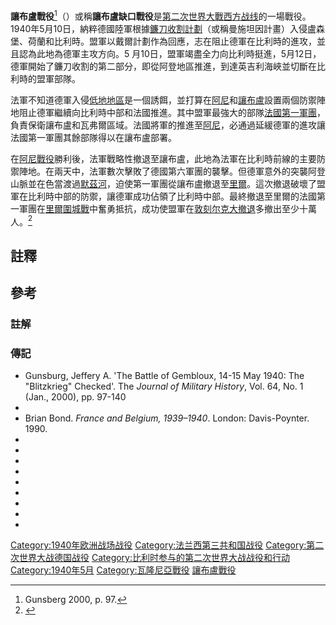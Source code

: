{{dablink|欲搜尋[[八十年戰爭|八十年戰爭]]中的戰鬥，請參看[[讓布盧戰役_(1578年)|讓布盧戰役 (1578年)]]}}
{{FixBunching|beg}}
{{Infobox military conflict
| conflict          = 讓布盧戰役
| partof            =[[第二次世界大战|第二次世界大战]][[法國戰役|法國戰役]]
| image             = GEMBLOUXmay1940.jpg
| image_size        = 300px
| caption           = 在那慕爾和瓦夫爾中間的讓布盧缺口被法國將軍{{le|勒內·普利歐|René Prioux}}的{{le|騎兵軍團 (法國)|Cavalry Corps (France)|騎兵軍團}}佔領，以防止德軍入侵法國
| date              =1940年5月14-15日
| place             = [[比利時|比利時]][[讓布盧|讓布盧]]
| coordinates       = {{coord|50.600|4.666|dim:10000_region:BE|display=inline,title}}
| map_type          = Belgium
| map_size          = 200
| map_caption       = [[让布卢|让布卢]]是[[比利时|比利时]][[那慕爾省|那慕爾省]]的自治市
| map_label         = Gembloux
| result            = 法國戰術勝利<!--See [[Template:Infobox_military_conflict|Template:Infobox military conflict]] Result: for permitted terms-->{{notetag|"The Allied success at Gembloux was nullified by the [[Battle_of_Sedan_(1940)|German victory]] further south, but Reichenau's failure to destroy or at least defeat the Allied corps de bataille at Gembloux was crucial. It is true that the Allied high command proved unable in the days following to use the ''corps de bataille'' to restore the Allied front. But it took the Wehrmacht another two weeks of fighting to encircle and capture part of First Army, allowing the rest and the bulk of the [[British_Expeditionary_Force_(World_War_II)|BEF]] to escape to Dunkirk"{{sfn|Gunsburg|2000|p=140}} Frieser also regards the battle as a French victory at the tactical level.{{sfn|Frieser|2005|pp=243–244}}|group="nb"}}
| territory         = 
| combatant1        = {{flagicon|French Third Republic}} [[法蘭西第三共和國|法國]]
| combatant2        = {{flagicon|Nazi Germany}} [[納粹德國|德國]]
| commander1        = {{flagicon|French Third Republic}} {{le|勒內·普利歐|René Prioux}}<br>{{flagicon|French Third Republic}} {{le|喬治·布蘭查德|Georges Blanchard}}
| commander2        = {{flagicon|Nazi Germany}} [[埃里希·霍普納|埃里希·霍普納]]<br>{{flagicon|Nazi Germany}} {{le|維克特·馮·史維爾德|Viktor von Schwedler|維克特·史維爾德}}
| strength1         = 3個機械師<br>3個步兵師
| strength2         = 2個坦克師<br>3個步兵師
| casualties1       = 2,000人傷亡
| casualties2       = '''5月15日：'''<br>33-37％的坦克損失<br>304人死亡<br>413人受傷<br>29人失蹤<br>'''第四軍團'''：<br>數百人死亡{{sfn|Gunsburg|2000|p=137}}
| campaignbox       ={{Campaignbox Western Front (World War II)}}
}}{{FixBunching|end}}
'''讓布盧戰役'''<ref>Gunsberg 2000, p. 97.</ref>（{{lang-fr|Bataille de Gembloux}}）或稱'''讓布盧缺口戰役'''是[[第二次世界大戰|第二次世界大戰]][[西方战线_(第二次世界大战)|西方战线]]的一場戰役。1940年5月10日，納粹德國陸軍根據[[鐮刀收割|鐮刀收割計劃]]（或稱曼施坦因計畫）入侵盧森堡、荷蘭和比利時。盟軍以戴爾計劃作為回應，志在阻止德軍在比利時的進攻，並且認為此地為德軍主攻方向。5 月10日，盟軍竭盡全力向比利時挺進，5月12日，德軍開始了鐮刀收割的第二部分，即從阿登地區推進，到達英吉利海峽並切斷在比利時的盟軍部隊。

法軍不知道德軍入侵[[低地国家|低地地區]]是一個誘餌，並打算在[[阿尼_(列日省)|阿尼]]和[[让布卢|讓布盧]]設置兩個防禦陣地阻止德軍繼續向比利時中部和法國推進。其中盟軍最強大的部隊[[法國第一軍團|法國第一軍團]]，負責保衛讓布盧和瓦弗爾區域。法國將軍{{le|勒內·普利歐|René Prioux}}的{{le|騎兵軍團 (法國)|Cavalry Corps (France)|騎兵軍團}}推進至[[阿尼戰役_(1940年)|阿尼]]，必通過延緩德軍的進攻讓法國第一軍團其餘部隊得以在讓布盧部署。

在[[阿尼戰役_(1940年)|阿尼戰役]]勝利後，法軍戰略性撤退至讓布盧，此地為法軍在比利時前線的主要防禦陣地。在兩天中，法軍數次擊敗了德國第六軍團的襲擊。但德軍意外的突襲阿登山脈並在色當渡過[[默兹河|默茲河]]，迫使第一軍團從讓布盧撤退至[[里尔|里爾]]。這次撤退破壞了盟軍在比利時中部的防禦，讓德軍成功佔領了比利時中部。最終撤退至里爾的法國第一軍團在[[里爾圍城戰_(1940年)|里爾圍城戰]]中奮勇抵抗，成功使盟軍在[[敦刻尔克战役|敦刻尔克大撤退]]多撤出至少十萬人。<ref>{{cite web |url=http://forums.filefront.com/fh2-suggestions/334853-re-map-suggestions-5.html |title=Battle of Lille (25-31 May 1940) |accessdate=2008-08-20 |last= |first= |coauthors= |date= |work= |publisher=filefront.com}}</ref>
==註釋==
{{notefoot}}
==參考==
===註解===
{{Reflist}}
===傳記===
{{refbegin}}
* Gunsburg, Jeffery A. 'The Battle of Gembloux, 14-15 May 1940: The "Blitzkrieg" Checked'. The ''Journal of Military History'', Vol. 64, No. 1 (Jan., 2000), pp. 97-140
* {{cite book |last=Cooper |first=Matthew |title=The German Army 1933–1945: its Political and Military Failure |publisher=Stein and Day|year=1978 |location=Briarcliff Manor, NY |isbn=978-0-8128-2468-1}}
* Brian Bond. ''France and Belgium, 1939–1940''. London: Davis-Poynter. 1990. {{ISBN|0-7067-0168-2}}
* {{Cite book |last=Buchner |first=Alex |year=1987 |title=Das Handbuch der deutschen Infanterie 1939–1945 |trans-title=Handbook of the German Infantry 1939–1945 |language=de |location=Wölfersheim-Berstadt |publisher=Podzun-Pallas |isbn=978-3-89555-041-6}}
* {{Cite book |last=Citino |first=Robert M. |author-link=Robert M. Citino |title=The German Way of War: From the Thirty Years' War to the Third Reich |year=2005 |publisher=University Press of Kansas |isbn=978-0-7006-1624-4 |location=Lawrence}}
* {{Cite book |last=Frieser |first=Karl-Heinz |year=2005 |title=The Blitzkrieg Legend |publisher=Naval Institute Press |isbn=978-1-59114-294-2}}
* {{cite journal |first=Jeffrey A.|last=Gunsburg|title=The Battle of Gembloux, 14–15 May 1940: The "Blitzkrieg" Checked|journal=[[The_Journal_of_Military_History|The Journal of Military History]]|volume=64|number=1|date=January 2000|pages=97–140 |issn=0899-3718 |doi=10.2307/120789 |jstor=120789}}
* {{cite book |last=Harris |first=John Paul |year=1995 |title=Men, Ideas and Tanks: British Military Thought and Armoured Forces, 1903–1939 |publisher=Manchester University Press |isbn=978-0-7190-4814-2}}
* {{Cite book |last=Healy |first=Mark |editor-last=Prigent |editor-first=John |year=2008 |title=Panzerwaffe: The Campaigns in the West 1940 |volume=1 |location=London |publisher=[[Ian_Allan_Publishing|Ian Allan Publishing]] |isbn=978-0-7110-3240-8}}
* {{cite book |last=Overy |first=Richard |author-link=Richard Overy |title=War and Economy in the Third Reich |isbn=978-0-19-820599-9 |year=1995 |publisher=Oxford University Press}}
* {{Cite book |last1=Sumner |first1=Ian |last2=Vauvillier |first2=François |year=1998 |title=The French Army 1939–45 |location=London |publisher=[[Osprey_Publishing|Osprey Publishing]] |isbn=978-1-85532-666-8}}
* {{cite book |last=Tooze |first=Adam |author-link=Adam Tooze |title=The Wages of Destruction: The Making and Breaking of the Nazi Economy |year=2006 |publisher=Allen Lane |location=London |isbn=978-0-7139-9566-4 |title-link=The Wages of Destruction}}
{{refend}}

{{World War II}}

{{DEFAULTSORT:Battle of Gembloux (1940)}}
[[Category:1940年欧洲战场战役|Category:1940年欧洲战场战役]]
[[Category:法兰西第三共和国战役|Category:法兰西第三共和国战役]]
[[Category:第二次世界大战德国战役|Category:第二次世界大战德国战役]]
[[Category:比利时参与的第二次世界大战战役和行动|Category:比利时参与的第二次世界大战战役和行动]]
[[Category:1940年5月|Category:1940年5月]]
[[Category:瓦隆尼亞戰役|Category:瓦隆尼亞戰役]]
[[Category:法國戰役|讓布盧戰役]]